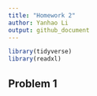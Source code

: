 ```yaml
---
title: "Homework 2"
author: Yanhao Li
output: github_document
---
```


```r
library(tidyverse)
library(readxl)
```

## Problem 1




